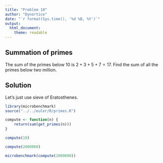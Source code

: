 ```yaml
---
title: "Problem 10"
author: "Dynortice"
date: "`r format(Sys.time(), '%d %B, %Y')`"
output:
  html_document:
    theme: readable
---
```


## Summation of primes
The sum of the primes below $10$ is $2 + 3 + 5 + 7 = 17$.
Find the sum of all the primes below two million.

## Solution
Let's just use sieve of Eratosthenes.
```r
library(microbenchmark)
source("../../euler/R/primes.R")
```

```r
compute <- function(n) {
    return(sum(get_primes(n)))
}
```

```r
compute(10)
```

```r
compute(2000000)
```

```r
microbenchmark(compute(2000000))
```
